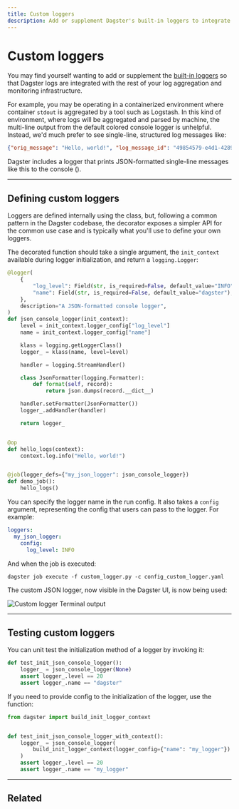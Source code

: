 ```yaml
---
title: Custom loggers
description: Add or supplement Dagster's built-in loggers to integrate Dagster logs with the rest of your infrastructure.
---
```


# Custom loggers

You may find yourself wanting to add or supplement the [built-in loggers](/concepts/logging/loggers) so that Dagster logs are integrated with the rest of your log aggregation and monitoring infrastructure.

For example, you may be operating in a containerized environment where container `stdout` is aggregated by a tool such as Logstash. In this kind of environment, where logs will be aggregated and parsed by machine, the multi-line output from the default colored console logger is unhelpful. Instead, we'd much prefer to see single-line, structured log messages like:

```json
{"orig_message": "Hello, world!", "log_message_id": "49854579-e4d1-4289-8453-b3e177b20056", ...}
```

Dagster includes a logger that prints JSON-formatted single-line messages like this to the console (<PyObject object="json_console_logger"/>).

---

## Defining custom loggers

Loggers are defined internally using the <PyObject module="dagster" object="LoggerDefinition" displayText="LoggerDefinition" /> class, but, following a common pattern in the Dagster codebase, the <PyObject module="dagster" object="logger" displayText="@logger" /> decorator exposes a simpler API for the common use case and is typically what you'll use to define your own loggers.

The decorated function should take a single argument, the `init_context` available during logger initialization, and return a `logging.Logger`:

```python file=/concepts/logging/custom_logger.py startafter=start_custom_logger_marker_0 endbefore=end_custom_logger_marker_0
@logger(
    {
        "log_level": Field(str, is_required=False, default_value="INFO"),
        "name": Field(str, is_required=False, default_value="dagster"),
    },
    description="A JSON-formatted console logger",
)
def json_console_logger(init_context):
    level = init_context.logger_config["log_level"]
    name = init_context.logger_config["name"]

    klass = logging.getLoggerClass()
    logger_ = klass(name, level=level)

    handler = logging.StreamHandler()

    class JsonFormatter(logging.Formatter):
        def format(self, record):
            return json.dumps(record.__dict__)

    handler.setFormatter(JsonFormatter())
    logger_.addHandler(handler)

    return logger_


@op
def hello_logs(context):
    context.log.info("Hello, world!")


@job(logger_defs={"my_json_logger": json_console_logger})
def demo_job():
    hello_logs()
```

You can specify the logger name in the run config. It also takes a `config` argument, representing the config that users can pass to the logger. For example:

```yaml file=/concepts/logging/config_custom_logger.yaml
loggers:
  my_json_logger:
    config:
      log_level: INFO
```

And when the job is executed:

```shell
dagster job execute -f custom_logger.py -c config_custom_logger.yaml
```

The custom JSON logger, now visible in the Dagster UI, is now being used:

<!-- ![Custom logger Terminal output](/images/concepts/logging/job-custom-logger.png) -->

<Image
alt="Custom logger Terminal output"
src="/images/concepts/logging/job-custom-logger.png"
width={2408}
height={428}
/>

---

## Testing custom loggers

You can unit test the initialization method of a logger by invoking it:

```python file=/concepts/logging/custom_logger.py startafter=start_custom_logger_testing endbefore=end_custom_logger_testing
def test_init_json_console_logger():
    logger_ = json_console_logger(None)
    assert logger_.level == 20
    assert logger_.name == "dagster"
```

If you need to provide config to the initialization of the logger, use the <PyObject object="build_init_logger_context" /> function:

```python file=/concepts/logging/custom_logger.py startafter=start_custom_logger_testing_context endbefore=end_custom_logger_testing_context
from dagster import build_init_logger_context


def test_init_json_console_logger_with_context():
    logger_ = json_console_logger(
        build_init_logger_context(logger_config={"name": "my_logger"})
    )
    assert logger_.level == 20
    assert logger_.name == "my_logger"
```

---

## Related

<ArticleList>
  <ArticleListItem
    href="/concepts/logging/python-logging"
    title="Python logging"
  ></ArticleListItem>
  <ArticleListItem
    href="/concepts/logging/loggers"
    title="Loggers"
  ></ArticleListItem>
  <ArticleListItem
    href="/concepts/webserver/ui"
    title="Dagster UI"
  ></ArticleListItem>
  <ArticleListItem
    href="/concepts/code-locations"
    title="Code locations"
  ></ArticleListItem>
</ArticleList>
